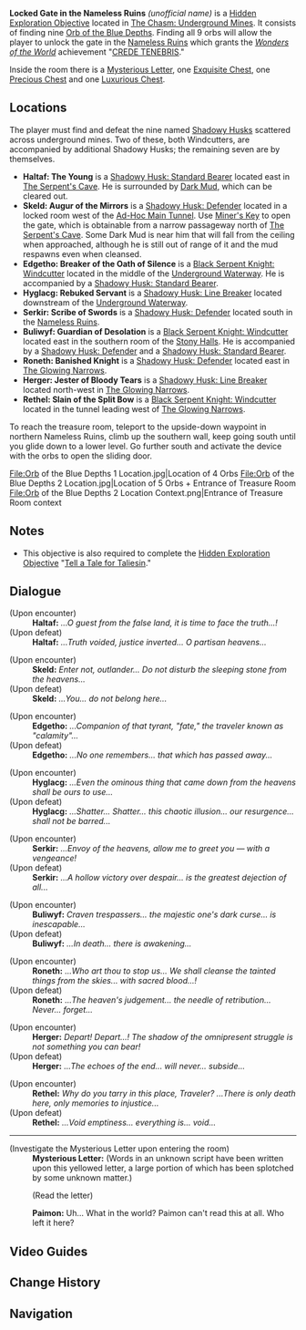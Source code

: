 {{Hidden Exploration Objectives Infobox
|image      = HEO Locked Gate in the Nameless Ruins.png
|type       = Unordered
|region     = Liyue
|area       = The Chasm: Underground Mines
|loc        = [[The Chasm: Underground Mines]]
|characters = Traveler
}}
'''Locked Gate in the Nameless Ruins''' ''(unofficial name)'' is a [[Hidden Exploration Objective]] located in [[The Chasm: Underground Mines]]. It consists of finding nine [[Orb of the Blue Depths]]. Finding all 9 orbs will allow the player to unlock the gate in the [[Nameless Ruins]] which grants the ''[[Wonders of the World]]'' achievement "[[CREDE TENEBRIS]]."

Inside the room there is a [[Mysterious Letter]], one [[Exquisite Chest]], one [[Precious Chest]] and one [[Luxurious Chest]].

==Locations==
The player must find and defeat the nine named [[Shadowy Husks]] scattered across underground mines. Two of these, both Windcutters, are accompanied by additional Shadowy Husks; the remaining seven are by themselves.
<!--
<gallery hideaddbutton="true" captionalign="center">

</gallery>
-->
* '''Haltaf: The Young''' is a [[Shadowy Husk: Standard Bearer]] located east in [[The Serpent's Cave]]. He is surrounded by [[Dark Mud]], which can be cleared out.
* '''Skeld: Augur of the Mirrors''' is a [[Shadowy Husk: Defender]] located in a locked room west of the [[Ad-Hoc Main Tunnel]]. Use [[Miner's Key]] to open the gate, which is obtainable from a narrow passageway north of [[The Serpent's Cave]]. Some Dark Mud is near him that will fall from the ceiling when approached, although he is still out of range of it and the mud respawns even when cleansed.
* '''Edgetho: Breaker of the Oath of Silence''' is a [[Black Serpent Knight: Windcutter]] located in the middle of the [[Underground Waterway]]. He is accompanied by a [[Shadowy Husk: Standard Bearer]].
* '''Hyglacg: Rebuked Servant''' is a [[Shadowy Husk: Line Breaker]] located downstream of the [[Underground Waterway]].
* '''Serkir: Scribe of Swords''' is a [[Shadowy Husk: Defender]] located south in the [[Nameless Ruins]].
* '''Buliwyf: Guardian of Desolation''' is a [[Black Serpent Knight: Windcutter]] located east in the southern room of the [[Stony Halls]]. He is accompanied by a [[Shadowy Husk: Defender]] and a [[Shadowy Husk: Standard Bearer]].
* '''Roneth: Banished Knight''' is a [[Shadowy Husk: Defender]] located east in [[The Glowing Narrows]].
* '''Herger: Jester of Bloody Tears''' is a [[Shadowy Husk: Line Breaker]] located north-west in [[The Glowing Narrows]].
* '''Rethel: Slain of the Split Bow''' is a [[Black Serpent Knight: Windcutter]] located in the tunnel leading west of [[The Glowing Narrows]].
To reach the treasure room, teleport to the upside-down waypoint in northern Nameless Ruins, climb up the southern wall, keep going south until you glide down to a lower level. Go further south and activate the device with the orbs to open the sliding door.
<gallery hideaddbutton="true" captionalign="center">
File:Orb of the Blue Depths 1 Location.jpg|Location of 4 Orbs
File:Orb of the Blue Depths 2 Location.jpg|Location of 5 Orbs + Entrance of Treasure Room
File:Orb of the Blue Depths 2 Location Context.png|Entrance of Treasure Room context
</gallery>

==Notes==
* This objective is also required to complete the [[Hidden Exploration Objective]] "[[Tell a Tale for Taliesin]]."

==Dialogue==
{{Dialogue start}}
;(Upon encounter)
:'''Haltaf:''' ''...O guest from the false land, it is time to face the truth...!''
;(Upon defeat)
:'''Haltaf:''' ''...Truth voided, justice inverted... O partisan heavens...''

;(Upon encounter)
:'''Skeld:''' ''Enter not, outlander... Do not disturb the sleeping stone from the heavens...''
;(Upon defeat)
:'''Skeld:''' ''...You... do not belong here...''

;(Upon encounter)
:'''Edgetho:''' ''...Companion of that tyrant, "fate," the traveler known as "calamity"...''
;(Upon defeat)
:'''Edgetho:''' ''...No one remembers... that which has passed away...''

;(Upon encounter)
:'''Hyglacg:''' ''...Even the ominous thing that came down from the heavens shall be ours to use...''
;(Upon defeat)
:'''Hyglacg:''' ''...Shatter... Shatter... this chaotic illusion... our resurgence... shall not be barred...''

;(Upon encounter)
:'''Serkir:''' ''...Envoy of the heavens, allow me to greet you — with a vengeance!''
;(Upon defeat)
:'''Serkir:''' ''...A hollow victory over despair... is the greatest dejection of all...''

;(Upon encounter)
:'''Buliwyf:''' ''Craven trespassers... the majestic one's dark curse… is inescapable...''
;(Upon defeat)
:'''Buliwyf:''' ''...In death... there is awakening...''

;(Upon encounter)
:'''Roneth:''' ''...Who art thou to stop us... We shall cleanse the tainted things from the skies... with sacred blood...!''
;(Upon defeat)
:'''Roneth:''' ''...The heaven's judgement... the needle of retribution... Never... forget...''

;(Upon encounter)
:'''Herger:''' ''Depart! Depart...! The shadow of the omnipresent struggle is not something you can bear!''
;(Upon defeat)
:'''Herger:''' ''...The echoes of the end... will never... subside...''

;(Upon encounter)
:'''Rethel:''' ''Why do you tarry in this place, Traveler? ...There is only death here, only memories to injustice...''
;(Upon defeat)
:'''Rethel:''' ''...Void emptiness… everything is... void...''
----
;(Investigate the Mysterious Letter upon entering the room)
:'''Mysterious Letter:''' (Words in an unknown script have been written upon this yellowed letter, a large portion of which has been splotched by some unknown matter.)
:;(Read the letter)
:'''Paimon:''' Uh... What in the world? Paimon can't read this at all. Who left it here?
{{Dialogue end}}

==Video Guides==
{{EVT
|video1   = https://youtu.be/C5WyUwbCNlU
|caption1 = 9 Orb of the Blue Depths Locations

|video2   = https://youtu.be/R8cqciRYPks
|caption2 = Locked Gate in the Nameless Ruins Guide
}}

==Change History==
{{Change History|2.6}}

==Navigation==
{{Hidden Exploration Objective Navbox|Unordered}}